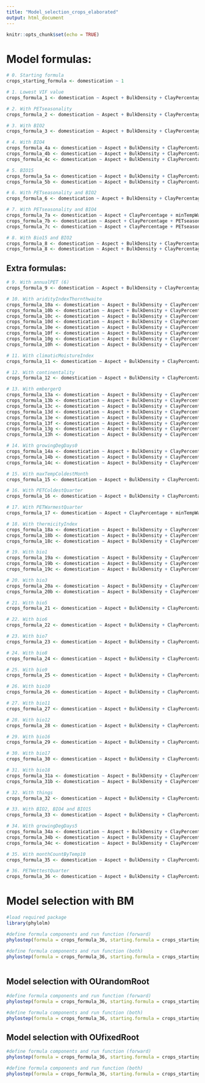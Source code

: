 ```yaml
---
title: "Model_selection_crops_elaborated"
output: html_document
---
```


```r
knitr::opts_chunk$set(echo = TRUE)
```

# Model formulas:

```r
# 0. Starting formula
crops_starting_formula <- domestication ~ 1 

# 1. Lowest VIF value
crops_formula_1 <- domestication ~ Aspect + BulkDensity + ClayPercentage + minTempWarmest + PETDriestQuarter + OrganicCarbon + PhCaCL + Slope + bio13 + bio14 + bio19

# 2. With PETseasonality
crops_formula_2 <- domestication ~ Aspect + BulkDensity + ClayPercentage + minTempWarmest + PETseasonality + PETWettestQuarter + OrganicCarbon + PhCaCL + Slope + bio14 + bio15 + bio16 + bio19

# 3. With BIO2
crops_formula_3 <- domestication ~ Aspect + BulkDensity + ClayPercentage + minTempWarmest + PETDriestQuarter + PETWettestQuarter + OrganicCarbon + PhCaCL + Slope + bio2 + bio13 + bio14 + bio19

# 4. With BIO4
crops_formula_4a <- domestication ~ Aspect + BulkDensity + ClayPercentage + minTempWarmest + PETWarmestQuarter + PETWettestQuarter + OrganicCarbon + PhCaCL + Slope + bio4 + bio13 + bio15 + bio19
crops_formula_4b <- domestication ~ Aspect + BulkDensity + ClayPercentage + minTempWarmest + PETWettestQuarter + OrganicCarbon + PhCaCL + Slope + bio2 + bio4 + bio15 + bio16 + bio19
crops_formula_4c <- domestication ~ Aspect + BulkDensity + ClayPercentage + minTempWarmest + PETWettestQuarter + OrganicCarbon + PhCaCL + Slope + bio4 + bio15 + bio18 + bio19

# 5. BIO15
crops_formula_5a <- domestication ~ Aspect + BulkDensity + ClayPercentage + minTempWarmest + PETDriestQuarter + PETWettestQuarter + OrganicCarbon + PhCaCL + Slope + bio7 + bio13 + bio15
crops_formula_5b <- domestication ~ Aspect + BulkDensity + ClayPercentage + minTempWarmest + PETDriestQuarter + PETWettestQuarter + OrganicCarbon + PhCaCL + Slope + bio13 + bio15 + bio19

# 6. With PETseasonality and BIO2
crops_formula_6 <- domestication ~ Aspect + BulkDensity + ClayPercentage + minTempWarmest + PETseasonality + PETWettestQuarter + OrganicCarbon + PhCaCL + Slope + bio2 + bio14 + bio16 + bio19

# 7. With PETseasonality and BIO4
crops_formula_7a <- domestication ~ Aspect + ClayPercentage + minTempWarmest + PETseasonality + PETWettestQuarter + OrganicCarbon + Slope + bio4 + bio14 + bio19
crops_formula_7b <- domestication ~ Aspect + ClayPercentage + PETseasonality + PETWettestQuarter + OrganicCarbon + Slope + bio4 + bio10 + bio19
crops_formula_7c <- domestication ~ Aspect + ClayPercentage + PETseasonality + PETWettestQuarter + OrganicCarbon + Slope + bio4 + bio17 + bio19

# 8. With Bio15 and BIO2
crops_formula_8 <- domestication ~ Aspect + BulkDensity + ClayPercentage + minTempWarmest + PETDriestQuarter + PETWettestQuarter + OrganicCarbon + PhCaCL + Slope + bio2 + bio15 + bio16
crops_formula_8 <- domestication ~ Aspect + BulkDensity + ClayPercentage + minTempWarmest + PETDriestQuarter + PETWettestQuarter + OrganicCarbon + PhCaCL + Slope + bio2 + bio15 + bio18
```

## Extra formulas:
```r
# 9. With annualPET (6)
crops_formula_9 <- domestication ~ Aspect + BulkDensity + ClayPercentage + annualPET + minTempWarmest + PETWettestQuarter + OrganicCarbon + PhCaCL + Slope + bio13 + bio14 + bio19

# 10. With aridityIndexThornthwaite 
crops_formula_10a <- domestication ~ Aspect + BulkDensity + ClayPercentage + aridityIndexThornthwaite + continentality + minTempWarmest + PETWarmestQuarter + PETWettestQuarter + OrganicCarbon + PhCaCL + Slope + bio13 + bio19
crops_formula_10b <- domestication ~ Aspect + BulkDensity + ClayPercentage + aridityIndexThornthwaite + maxTempColdest + minTempWarmest + PETWettestQuarter + OrganicCarbon + PhCaCL + Slope + bio13 + bio19
crops_formula_10c <- domestication ~ Aspect + BulkDensity + ClayPercentage + aridityIndexThornthwaite + minTempWarmest + PETseasonality + PETWettestQuarter + OrganicCarbon + PhCaCL + Slope + bio13 + bio19
crops_formula_10d <- domestication ~ Aspect + BulkDensity + ClayPercentage + aridityIndexThornthwaite + minTempWarmest + PETWettestQuarter + OrganicCarbon + PhCaCL + Slope + bio2 + bio7 + bio13 + bio19
crops_formula_10e <- domestication ~ Aspect + BulkDensity + ClayPercentage + aridityIndexThornthwaite + minTempWarmest + PETWettestQuarter + OrganicCarbon + PhCaCL + Slope + bio4 + bio13 + bio19
crops_formula_10f <- domestication ~ Aspect + BulkDensity + ClayPercentage + aridityIndexThornthwaite + minTempWarmest + PETWettestQuarter + OrganicCarbon + PhCaCL + Slope + bio6 + bio13 + bio19
crops_formula_10g <- domestication ~ Aspect + BulkDensity + ClayPercentage + aridityIndexThornthwaite + minTempWarmest + PETWettestQuarter + OrganicCarbon + PhCaCL + Slope + bio9 + bio13 + bio19
crops_formula_10h <- domestication ~ Aspect + BulkDensity + ClayPercentage + aridityIndexThornthwaite + minTempWarmest + PETWettestQuarter + OrganicCarbon + PhCaCL + Slope + bio11 + bio13 + bio19

# 11. With climaticMoistureIndex 
crops_formula_11 <- domestication ~ Aspect + BulkDensity + ClayPercentage + climaticMoistureIndex + minTempWarmest + PETDriestQuarter + OrganicCarbon + PhCaCL + Slope + bio14 + bio19

# 12. With continentality
crops_formula_12 <- domestication ~ Aspect + BulkDensity + ClayPercentage + continentality + minTempWarmest + PETWarmestQuarter + PETWettestQuarter + OrganicCarbon + PhCaCL + Slope + bio13 + bio14 + bio19

# 13. With embergerQ 
crops_formula_13a <- domestication ~ Aspect + BulkDensity + ClayPercentage + embergerQ + minTempWarmest + PETDriestQuarter + PETWettestQuarter + OrganicCarbon + PhCaCL + Slope + bio2 + bio18
crops_formula_13b <- domestication ~ Aspect + BulkDensity + ClayPercentage + continentality + embergerQ + minTempWarmest + PETDriestQuarter + PETWettestQuarter + OrganicCarbon + PhCaCL + Slope
crops_formula_13c <- domestication ~ Aspect + BulkDensity + ClayPercentage + embergerQ + minTempWarmest + PETDriestQuarter + PETseasonality + PETWettestQuarter + OrganicCarbon + PhCaCL + Slope
crops_formula_13d <- domestication ~ Aspect + BulkDensity + ClayPercentage + embergerQ + minTempWarmest + PETDriestQuarter + PETWettestQuarter + OrganicCarbon + PhCaCL + Slope + bio4
crops_formula_13e <- domestication ~ Aspect + BulkDensity + ClayPercentage + embergerQ + minTempWarmest + PETDriestQuarter + PETWettestQuarter + OrganicCarbon + PhCaCL + Slope + bio7
crops_formula_13f <- domestication ~ Aspect + BulkDensity + ClayPercentage + embergerQ + minTempWarmest + PETDriestQuarter + PETWettestQuarter + OrganicCarbon + PhCaCL + Slope + bio13
crops_formula_13g <- domestication ~ Aspect + BulkDensity + ClayPercentage + embergerQ + minTempWarmest + PETDriestQuarter + PETWettestQuarter + OrganicCarbon + PhCaCL + Slope + bio15
crops_formula_13h <- domestication ~ Aspect + BulkDensity + ClayPercentage + embergerQ + minTempWarmest + PETDriestQuarter + PETWettestQuarter + OrganicCarbon + PhCaCL + Slope + bio16

# 14. With growingDegDays0 
crops_formula_14a <- domestication ~ Aspect + BulkDensity + ClayPercentage + climaticMoistureIndex + growingDegDays0 + minTempWarmest + PETWettestQuarter + OrganicCarbon + PhCaCL + Slope + bio14 + bio19
crops_formula_14b <- domestication ~ Aspect + BulkDensity + ClayPercentage + growingDegDays0 + minTempWarmest + PETWarmestQuarter + PETWettestQuarter + OrganicCarbon + PhCaCL + Slope + bio14 + bio19
crops_formula_14c <- domestication ~ Aspect + BulkDensity + ClayPercentage + growingDegDays0 + minTempWarmest + PETWettestQuarter + OrganicCarbon + PhCaCL + Slope + bio2 + bio14 + bio19

# 15. With maxTempColdestMonth 
crops_formula_15 <- domestication ~ Aspect + BulkDensity + ClayPercentage + maxTempColdest + minTempWarmest + PETWarmestQuarter + PETWettestQuarter + OrganicCarbon + PhCaCL + Slope + bio13 + bio14 + bio19

# 16. With PETColdestQuarter 
crops_formula_16 <- domestication ~ Aspect + BulkDensity + ClayPercentage + minTempWarmest + PETColdestQuarter + PETWettestQuarter + OrganicCarbon + PhCaCL + Slope + bio13 + bio14 + bio19

# 17. With PETWarmestQuarter 
crops_formula_17 <- domestication ~ Aspect + ClayPercentage + minTempWarmest + PETDriestQuarter + PETWarmestQuarter + PETWettestQuarter + OrganicCarbon + PhCaCL + Slope + bio14

# 18. With thermicityIndex
crops_formula_18a <- domestication ~ Aspect + BulkDensity + ClayPercentage + climaticMoistureIndex + minTempWarmest + PETWettestQuarter + thermicityIndex + OrganicCarbon + PhCaCL + Slope + bio14 + bio19
crops_formula_18b <- domestication ~ Aspect + BulkDensity + ClayPercentage + minTempWarmest + PETWarmestQuarter + PETWettestQuarter + thermicityIndex + OrganicCarbon + PhCaCL + Slope + bio14 + bio19
crops_formula_18c <- domestication ~ Aspect + BulkDensity + ClayPercentage + minTempWarmest + PETWettestQuarter + thermicityIndex + OrganicCarbon + PhCaCL + Slope + bio2 + bio14 + bio19

# 19. With bio1
crops_formula_19a <- domestication ~ Aspect + BulkDensity + ClayPercentage + climaticMoistureIndex + minTempWarmest + PETWettestQuarter + OrganicCarbon + PhCaCL + Slope + bio1 + bio14 + bio19
crops_formula_19b <- domestication ~ Aspect + BulkDensity + ClayPercentage + minTempWarmest + PETWarmestQuarter + PETWettestQuarter + OrganicCarbon + PhCaCL + Slope + bio1 + bio14 + bio19
crops_formula_19c <- domestication ~ Aspect + BulkDensity + ClayPercentage + minTempWarmest + PETWettestQuarter + OrganicCarbon + PhCaCL + Slope + bio1 + bio2 + bio14 + bio19

# 20. With bio3 
crops_formula_20a <- domestication ~ Aspect + BulkDensity + ClayPercentage + minTempWarmest + PETWarmestQuarter + PETWettestQuarter + OrganicCarbon + PhCaCL + Slope + bio3 + bio13 + bio14 + bio19
crops_formula_20b <- domestication ~ Aspect + BulkDensity + ClayPercentage + minTempWarmest + PETWettestQuarter + OrganicCarbon + PhCaCL + Slope + bio2 + bio3 + bio13 + bio14 + bio19

# 21. With bio5 
crops_formula_21 <- domestication ~ Aspect + BulkDensity + ClayPercentage + PETDriestQuarter + PETWettestQuarter + OrganicCarbon + PhCaCL + Slope + bio2 + bio5 + bio13 + bio14 + bio19

# 22. With bio6
crops_formula_22 <- domestication ~ Aspect + BulkDensity + ClayPercentage + minTempWarmest + PETWarmestQuarter + PETWettestQuarter + OrganicCarbon + PhCaCL + Slope + bio6  + bio13 + bio14 + bio19

# 23. With bio7 
crops_formula_23 <- domestication ~ Aspect + BulkDensity + ClayPercentage + minTempWarmest + PETDriestQuarter + PETWettestQuarter + OrganicCarbon + PhCaCL + Slope + bio7 + bio14 + bio19

# 24. With bio8 
crops_formula_24 <- domestication ~ Aspect + BulkDensity + ClayPercentage + minTempWarmest + PETDriestQuarter + PETWarmestQuarter + PETWettestQuarter + OrganicCarbon + PhCaCL + Slope + bio8 + bio13 + bio14 + bio19

# 25. With bio9 
crops_formula_25 <- domestication ~ Aspect + BulkDensity + ClayPercentage + minTempWarmest + PETWettestQuarter + OrganicCarbon + PhCaCL + Slope + bio2 + bio9 + bio13 + bio14 + bio19

# 26. With bio10 
crops_formula_26 <- domestication ~ Aspect + BulkDensity + ClayPercentage + PETDriestQuarter + PETWettestQuarter + OrganicCarbon + PhCaCL + Slope + bio2 + bio10 + bio13  + bio14 + bio19

# 27. With bio11
crops_formula_27 <- domestication ~ Aspect + BulkDensity + ClayPercentage + minTempWarmest + PETWarmestQuarter + PETWettestQuarter + OrganicCarbon + PhCaCL + Slope + bio11  + bio13 + bio14 + bio19

# 28. With bio12 
crops_formula_28 <- domestication ~ Aspect + BulkDensity + ClayPercentage + minTempWarmest + PETDriestQuarter + PETWettestQuarter + OrganicCarbon + PhCaCL + Slope + bio12 + bio19

# 29. With bio16 
crops_formula_29 <- domestication ~ Aspect + BulkDensity + ClayPercentage + minTempWarmest + PETDriestQuarter + PETWettestQuarter + OrganicCarbon + PhCaCL + Slope + bio2 + bio14 + bio16 + bio19

# 30. With bio17
crops_formula_30 <- domestication ~ Aspect + BulkDensity + ClayPercentage + minTempWarmest + PETDriestQuarter + PETWettestQuarter + OrganicCarbon + PhCaCL + Slope + bio2 + bio13 + bio17

# 31. With bio18 
crops_formula_31a <- domestication ~ Aspect + BulkDensity + ClayPercentage + minTempWarmest + PETDriestQuarter + PETseasonality + PETWettestQuarter + OrganicCarbon + PhCaCL + Slope + bio14 + bio18
crops_formula_31b <- domestication ~ Aspect + BulkDensity + ClayPercentage + minTempWarmest + PETDriestQuarter + PETWettestQuarter + OrganicCarbon + PhCaCL + Slope + bio2 + bio14 + bio18

# 32. With things 
crops_formula_32 <- domestication ~ Aspect + BulkDensity + ClayPercentage + minTempWarmest + PETWettestQuarter + OrganicCarbon + PhCaCL + Slope + bio2 + bio4 + bio16 + bio19

# 33. With BIO2, BIO4 and BIO15
crops_formula_33 <- domestication ~ Aspect + BulkDensity + ClayPercentage + minTempWarmest + PETWettestQuarter + OrganicCarbon + PhCaCL + Slope + bio2 + bio4 + bio15 + bio16 + bio19

# 34. With growingDegDays5
crops_formula_34a <- domestication ~ Aspect + BulkDensity + ClayPercentage + climaticMoistureIndex + growingDegDays5 + minTempWarmest + PETWettestQuarter + OrganicCarbon + PhCaCL + Slope + bio14 + bio19
crops_formula_34b <- domestication ~ Aspect + BulkDensity + ClayPercentage + growingDegDays5 + minTempWarmest + PETWarmestQuarter + OrganicCarbon + PhCaCL + Slope + bio14 + bio19
crops_formula_34c <- domestication ~ Aspect + BulkDensity + ClayPercentage + growingDegDays5 + minTempWarmest + PETWettestQuarter + OrganicCarbon + PhCaCL + Slope + bio2 + bio14 + bio19

# 35. With monthCountByTemp10
crops_formula_35 <- domestication ~ Aspect + BulkDensity + ClayPercentage + minTempWarmest + monthCountByTemp10 + PETWarmestQuarter + PETWettestQuarter + OrganicCarbon + PhCaCL + Slope + bio13 + bio14 + bio19

# 36. PETWettestQuarter
crops_formula_36 <- domestication ~ Aspect + BulkDensity + ClayPercentage + minTempWarmest + PETDriestQuarter + PETWettestQuarter + OrganicCarbon + PhCaCL + Slope + bio2 + bio13 + bio14 + bio19
```

# Model selection with BM

```r
#load required package
library(phylolm)

#define formula components and run function (forward)
phylostep(formula = crops_formula_36, starting.formula = crops_starting_formula, data = GIS_crops, phy = tree_crops, model = "BM", direction = "forward", trace = 2)
  
#define formula components and run function (both)
phylostep(formula = crops_formula_36, starting.formula = crops_starting_formula, data = GIS_crops, phy = tree_crops, model = "BM", direction = "both", trace = 2)
  
```

## Model selection with OUrandomRoot

```r
#define formula components and run function (forward)
phylostep(formula = crops_formula_36, starting.formula = crops_starting_formula, data = GIS_crops, phy = tree_crops, model = "OUrandomRoot", direction = "forward", trace = 2)

#define formula components and run function (both)
phylostep(formula = crops_formula_36, starting.formula = crops_starting_formula, data = GIS_crops, phy = tree_crops, model = "OUrandomRoot", direction = "both", trace = 2)

```

## Model selection with OUfixedRoot

```r
#define formula components and run function (forward)
phylostep(formula = crops_formula_36, starting.formula = crops_starting_formula, data = GIS_crops, phy = tree_crops, model = "OUfixedRoot", direction = "forward", trace = 2)

#define formula components and run function (both)
phylostep(formula = crops_formula_36, starting.formula = crops_starting_formula, data = GIS_crops, phy = tree_crops, model = "OUfixedRoot", direction = "both", trace = 2)
```


